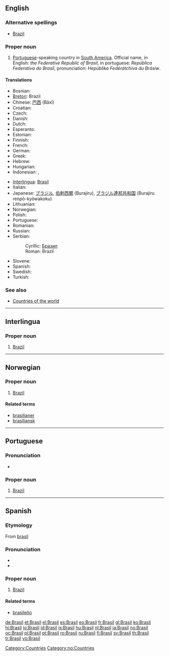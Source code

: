 {{also|brasil}}
==English==
{{wikipedia}}

===Alternative spellings===
* [[Brazil]]

===Proper noun===
{{en-proper noun}}

# [[Portuguese]]-speaking country in [[South America]]. Official name, in English: ''the Federative Republic of Brasil'', in portuguese: ''República Federativa do Brasil'', pronunciation: ''Hepúblika Fedérátchíva du Brásiw''.

====Translations====
{{trans-top|country in South America}}
* Bosnian: {{t-|bs|Brazil|m}}
* [[Breton]]: Brazil
* Chinese: [[巴西]] (Bāxī)
* Croatian: {{t-|hr|Brazil|m}}
* Czech: {{t+|cs|Brazílie}}
* Danish: {{t-|da|Brasilien}}
* Dutch: {{t+|nl|Brazilië}}
* Esperanto: {{t-|eo|Brazilo|xs=Esperanto}}
* Estonian: {{t+|et|Brasiilia}}
* Finnish: {{t+|fi|Brasilia}}
* French: {{t+|fr|Brésil|m}}
* German: {{t+|de|Brasilien|n}}
* Greek: {{t+|el|Βραζιλία|f|tr=Vrazilía|sc=Grek}}
* Hebrew: {{t+|he|ברזיל|tr=brazyl|sc=Hebr}}
* Hungarian: {{t+|hu|Brazília}}
* Indonesian: {{t+|id|Brasil|xs=Indonesian}}, {{t+|id|Brazil|xs=Indonesian}}
{{trans-mid}}
* [[Interlingua]]: [[Brasil]]
* Italian: {{t+|it|Brasile|m}}
* Japanese: [[ブラジル]], [[伯剌西爾]] (Burajiru), [[ブラジル]][[連邦]][[共和国]] (Burajiru renpō-kyōwakoku)
* Lithuanian: {{t+|lt|Brazilija|f|xs=Lithuanian}}
* Norwegian: {{t+|no|Brasil}}
* Polish: {{t+|pl|Brazylia|f}}
* Portuguese: {{t+|pt|Brasil|m}}
* Romanian: {{t+|ro|Brazilia|f}}
* Russian: {{t+|ru|Бразилия|f|tr=Brazílija|sc=Cyrl}}
* Serbian:
*: Cyrillic: [[Бразил]] {{m}}
*: Roman: Brazil {{m}}
* Slovene: {{t+|sl|Brazilija|f}}
* Spanish: {{t+|es|Brasil|m}}
* Swedish: {{t+|sv|Brasilien}}
* Turkish: {{t+|tr|Brezilya}}
{{trans-bottom}}

===See also===
* [[Appendix:Countries of the world|Countries of the world]]

[[Category:Countries]]

----

==Interlingua==

===Proper noun===
{{infl|ia|proper noun}}

# [[Brazil]]

----

==Norwegian==

===Proper noun===
{{infl|no|proper noun}}

# [[Brazil]]

====Related terms====
* [[brasilianer]]
* [[brasiliansk]]

[[Category:no:Countries]]

----

==Portuguese==

===Pronunciation===
*{{IPA|/bɾɐˈzil/|lang=pt}}

===Proper noun===
{{infl|pt|proper noun}}

# [[Brazil]]

----

==Spanish==

===Etymology===
From [[brasil]]

===Pronunciation===
* {{audio|Es-Brasil.ogg|audio}}
* {{IPA|/bɾaˈsil/|lang=es}}

===Proper noun===
{{infl|es|proper noun}}

# [[Brazil]]

====Related terms====
* [[brasileño]]

[[de:Brasil]]
[[et:Brasil]]
[[el:Brasil]]
[[es:Brasil]]
[[eo:Brasil]]
[[fr:Brasil]]
[[gl:Brasil]]
[[ko:Brasil]]
[[hi:Brasil]]
[[io:Brasil]]
[[id:Brasil]]
[[is:Brasil]]
[[hu:Brasil]]
[[nl:Brasil]]
[[ja:Brasil]]
[[no:Brasil]]
[[oc:Brasil]]
[[pl:Brasil]]
[[pt:Brasil]]
[[ro:Brasil]]
[[ru:Brasil]]
[[fi:Brasil]]
[[sv:Brasil]]
[[th:Brasil]]
[[tr:Brasil]]
[[vo:Brasil]]